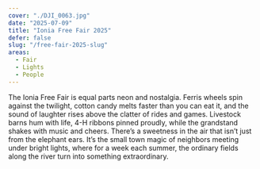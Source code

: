 ```yaml
---
cover: "./DJI_0063.jpg"
date: "2025-07-09"
title: "Ionia Free Fair 2025"
defer: false
slug: "/free-fair-2025-slug"
areas:
  - Fair
  - Lights
  - People
---
```


The Ionia Free Fair is equal parts neon and nostalgia. Ferris wheels spin against the twilight, cotton candy melts faster than you can eat it, and the sound of laughter rises above the clatter of rides and games. Livestock barns hum with life, 4-H ribbons pinned proudly, while the grandstand shakes with music and cheers. There’s a sweetness in the air that isn’t just from the elephant ears. It’s the small town magic of neighbors meeting under bright lights, where for a week each summer, the ordinary fields along the river turn into something extraordinary.
